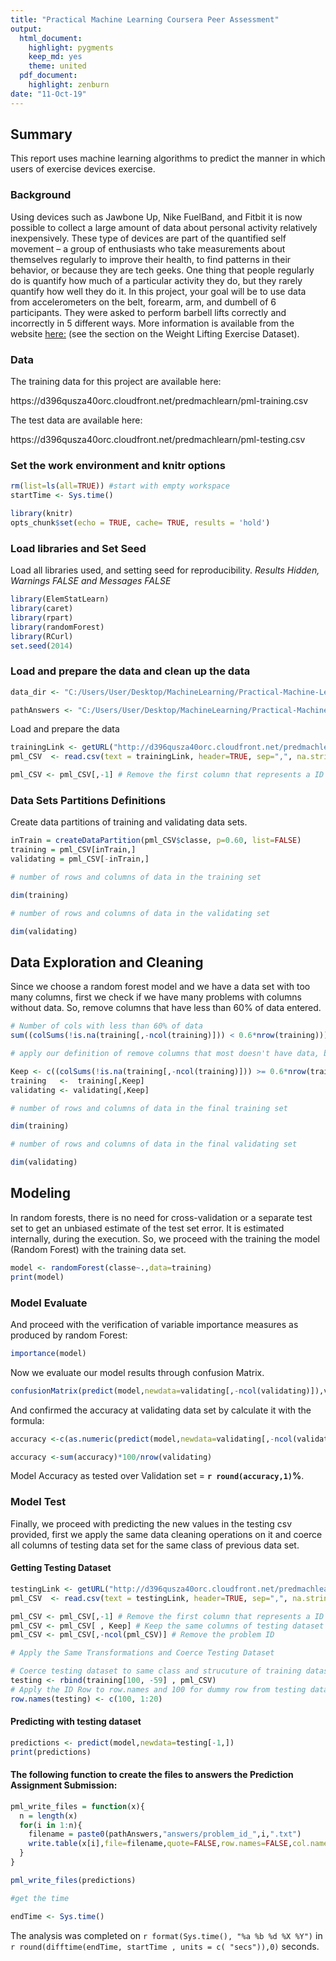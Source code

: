 ---
title: "Practical Machine Learning Coursera Peer Assessment"
output:
  html_document:
    highlight: pygments
    keep_md: yes
    theme: united
  pdf_document:
    highlight: zenburn
date: "11-Oct-19"
---

## Summary

This report uses machine learning algorithms to predict the manner in which users of exercise devices exercise. 


### Background

Using devices such as Jawbone Up, Nike FuelBand, and Fitbit it is now possible to collect a large amount of data about personal activity relatively inexpensively. These type of devices are part of the quantified self movement – a group of enthusiasts who take measurements about themselves regularly to improve their health, to find patterns in their behavior, or because they are tech geeks. One thing that people regularly do is quantify how much of a particular activity they do, but they rarely quantify how well they do it. In this project, your goal will be to use data from accelerometers on the belt, forearm, arm, and dumbell of 6 participants. They were asked to perform barbell lifts correctly and incorrectly in 5 different ways. More information is available from the website [here:](http://groupware.les.inf.puc-rio.br/har) (see the section on the Weight Lifting Exercise Dataset). 

### Data 

The training data for this project are available here: 

https://d396qusza40orc.cloudfront.net/predmachlearn/pml-training.csv

The test data are available here: 

https://d396qusza40orc.cloudfront.net/predmachlearn/pml-testing.csv


### Set the work environment and knitr options

```{r setoptions}
rm(list=ls(all=TRUE)) #start with empty workspace
startTime <- Sys.time()

library(knitr)
opts_chunk$set(echo = TRUE, cache= TRUE, results = 'hold')

```

### Load libraries and Set Seed

Load all libraries used, and setting seed for reproducibility. *Results Hidden, Warnings FALSE and Messages FALSE*

```{r library_calls, message=FALSE, warning=FALSE, results='hide'}

library(ElemStatLearn)
library(caret)
library(rpart)
library(randomForest)
library(RCurl)
set.seed(2014)

```

### Load and prepare the data and clean up the data

```{r Ass_Dir Hide, echo=FALSE}
data_dir <- "C:/Users/User/Desktop/MachineLearning/Practical-Machine-Learning-Peer-Assessment-1";

pathAnswers <- "C:/Users/User/Desktop/MachineLearning/Practical-Machine-Learning-Peer-Assessment-1/"
```


Load and prepare the data

```{r load_prep_call}

trainingLink <- getURL("http://d396qusza40orc.cloudfront.net/predmachlearn/pml-training.csv")
pml_CSV  <- read.csv(text = trainingLink, header=TRUE, sep=",", na.strings=c("NA",""))

pml_CSV <- pml_CSV[,-1] # Remove the first column that represents a ID Row

```

### Data Sets Partitions Definitions

Create data partitions of training and validating data sets.

```{r dataPart}

inTrain = createDataPartition(pml_CSV$classe, p=0.60, list=FALSE)
training = pml_CSV[inTrain,]
validating = pml_CSV[-inTrain,]

# number of rows and columns of data in the training set

dim(training)

# number of rows and columns of data in the validating set

dim(validating)

```
## Data Exploration and Cleaning

Since we choose a random forest model and we have a data set with too many columns, first we check if we have many problems with columns without data. So, remove columns that have less than 60% of data entered.

```{r CkNA, echo=TRUE, results='asis'}

# Number of cols with less than 60% of data
sum((colSums(!is.na(training[,-ncol(training)])) < 0.6*nrow(training)))

# apply our definition of remove columns that most doesn't have data, before its apply to the model.

Keep <- c((colSums(!is.na(training[,-ncol(training)])) >= 0.6*nrow(training)))
training   <-  training[,Keep]
validating <- validating[,Keep]

# number of rows and columns of data in the final training set

dim(training)

# number of rows and columns of data in the final validating set

dim(validating)

```

## Modeling
In random forests, there is no need for cross-validation or a separate test set to get an unbiased estimate of the test set error. It is estimated internally, during the execution. So, we proceed with the training the model (Random Forest) with the training data set.

```{r rf_apply}

model <- randomForest(classe~.,data=training)
print(model)

```

### Model Evaluate
And proceed with the verification of variable importance measures as produced by random Forest:

```{r CkImportVar}

importance(model)

```

Now we evaluate our model results through confusion Matrix.

```{r confMx}

confusionMatrix(predict(model,newdata=validating[,-ncol(validating)]),validating$classe)

```

And confirmed the accuracy at validating data set by calculate it with the formula:

```{r CAccur}

accuracy <-c(as.numeric(predict(model,newdata=validating[,-ncol(validating)])==validating$classe))

accuracy <-sum(accuracy)*100/nrow(validating)

```

Model Accuracy as tested over Validation set = **`r round(accuracy,1)`%**.  

### Model Test

Finally, we proceed with predicting the new values in the testing csv provided, first we apply the same data cleaning operations on it and coerce all columns of testing data set for the same class of previous data set. 

#### Getting Testing Dataset

```{r GetTestData}

testingLink <- getURL("http://d396qusza40orc.cloudfront.net/predmachlearn/pml-testing.csv")
pml_CSV  <- read.csv(text = testingLink, header=TRUE, sep=",", na.strings=c("NA",""))

pml_CSV <- pml_CSV[,-1] # Remove the first column that represents a ID Row
pml_CSV <- pml_CSV[ , Keep] # Keep the same columns of testing dataset
pml_CSV <- pml_CSV[,-ncol(pml_CSV)] # Remove the problem ID

# Apply the Same Transformations and Coerce Testing Dataset

# Coerce testing dataset to same class and strucuture of training dataset 
testing <- rbind(training[100, -59] , pml_CSV) 
# Apply the ID Row to row.names and 100 for dummy row from testing dataset 
row.names(testing) <- c(100, 1:20)

```

#### Predicting with testing dataset

```{r PredictingTestingResults}

predictions <- predict(model,newdata=testing[-1,])
print(predictions)

```

#### The following function to create the files to answers the Prediction Assignment Submission:

```{r WriteResults}

pml_write_files = function(x){
  n = length(x)
  for(i in 1:n){
    filename = paste0(pathAnswers,"answers/problem_id_",i,".txt")
    write.table(x[i],file=filename,quote=FALSE,row.names=FALSE,col.names=FALSE)
  }
}

pml_write_files(predictions)

#get the time
```

```{r cache=FALSE}
endTime <- Sys.time()

```
The analysis was completed on `r format(Sys.time(), "%a %b %d %X %Y")`  in `r round(difftime(endTime, startTime , units = c( "secs")),0)` seconds.
